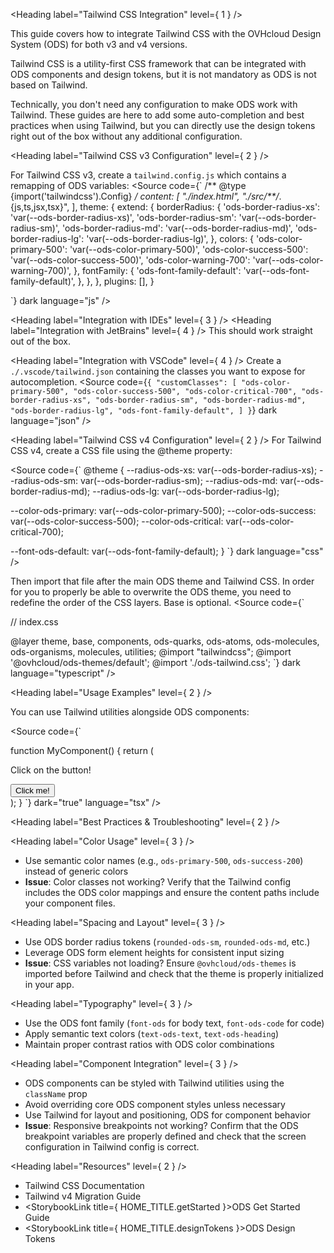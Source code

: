 
<Meta title="OVHcloud Design System/Design and Style/Tailwind CSS Integration" />

<Heading label="Tailwind CSS Integration" level={ 1 } />

This guide covers how to integrate Tailwind CSS with the OVHcloud Design System (ODS) for both v3 and v4 versions.

Tailwind CSS is a utility-first CSS framework that can be integrated with ODS components and design tokens, but it is not mandatory as ODS is not based on Tailwind.

<Message dismissible={false}>
  <MessageIcon name={ICON_NAME.circleInfo} />
  <MessageBody>
    Technically, you don't need any configuration to make ODS work with Tailwind.
    These guides are here to add some auto-completion and best practices when using Tailwind,
    but you can directly use the design tokens right out of the box without any additional configuration.
  </MessageBody>
</Message>

<Heading label="Tailwind CSS v3 Configuration" level={ 2 } />

For Tailwind CSS v3, create a `tailwind.config.js` which contains a remapping of ODS variables:
<Source code={`
/** @type {import('tailwindcss').Config} */
  content: [
    "./index.html",
    "./src/**/*.{js,ts,jsx,tsx}",
  ],
  theme: {
    extend: {
      borderRadius: {
        'ods-border-radius-xs': 'var(--ods-border-radius-xs)',
        'ods-border-radius-sm': 'var(--ods-border-radius-sm)',
        'ods-border-radius-md': 'var(--ods-border-radius-md)',
        'ods-border-radius-lg': 'var(--ods-border-radius-lg)',
      },
      colors: {
        'ods-color-primary-500': 'var(--ods-color-primary-500)',
        'ods-color-success-500': 'var(--ods-color-success-500)',
        'ods-color-warning-700': 'var(--ods-color-warning-700)',
      },
      fontFamily: {
        'ods-font-family-default': 'var(--ods-font-family-default)',
      },
    },
  },
  plugins: [],
}

`} dark language="js" />

<Heading label="Integration with IDEs" level={ 3 } />
<Heading label="Integration with JetBrains" level={ 4 } />
This should work straight out of the box.

<Heading label="Integration with VSCode" level={ 4 } />
Create a `./.vscode/tailwind.json` containing the classes you want to expose for autocompletion.
<Source code={`
{
    "customClasses": [
      "ods-color-primary-500",
      "ods-color-success-500",
      "ods-color-critical-700",
      "ods-border-radius-xs",
      "ods-border-radius-sm",
      "ods-border-radius-md",
      "ods-border-radius-lg",
      "ods-font-family-default",
    ]
  }
`} dark language="json" />

<Heading label="Tailwind CSS v4 Configuration" level={ 2 } />
For Tailwind CSS v4, create a CSS file using the <ExternalLink href="https://tailwindcss.com/docs/adding-custom-styles">@theme</ExternalLink> property:

<Source code={`
@theme {
  --radius-ods-xs: var(--ods-border-radius-xs);
  --radius-ods-sm: var(--ods-border-radius-sm);
  --radius-ods-md: var(--ods-border-radius-md);
  --radius-ods-lg: var(--ods-border-radius-lg);

  --color-ods-primary: var(--ods-color-primary-500);
  --color-ods-success: var(--ods-color-success-500);
  --color-ods-critical: var(--ods-color-critical-700);

  --font-ods-default: var(--ods-font-family-default);
}
`}
        dark
        language="css" />

Then import that file after the main ODS theme and Tailwind CSS.
In order for you to properly be able to overwrite the ODS theme, you need to redefine the order of the CSS layers.
Base is optional.
<Source code={`

// index.css

@layer theme, base, components, ods-quarks, ods-atoms, ods-molecules, ods-organisms, molecules, utilities;
@import "tailwindcss";
@import '@ovhcloud/ods-themes/default';
@import './ods-tailwind.css';
`}
        dark
        language="typescript" />

<Heading label="Usage Examples" level={ 2 } />

You can use Tailwind utilities alongside ODS components:

<Source code={`

function MyComponent() {
  return (
  <div>
      <p className="text-critical">Click on the button!</p>
      <Button className="bg-color-primary">Click me!</Button>
  </div>
  );
}
`}
        dark="true"
        language="tsx" />

<Heading label="Best Practices & Troubleshooting" level={ 2 } />

<Heading label="Color Usage" level={ 3 } />

- Use semantic color names (e.g., `ods-primary-500`, `ods-success-200`) instead of generic colors
- **Issue**: Color classes not working? Verify that the Tailwind config includes the ODS color mappings and ensure the content paths include your component files.

<Heading label="Spacing and Layout" level={ 3 } />

- Use ODS border radius tokens (`rounded-ods-sm`, `rounded-ods-md`, etc.)
- Leverage ODS form element heights for consistent input sizing
- **Issue**: CSS variables not loading? Ensure `@ovhcloud/ods-themes` is imported before Tailwind and check that the theme is properly initialized in your app.

<Heading label="Typography" level={ 3 } />

- Use the ODS font family (`font-ods` for body text, `font-ods-code` for code)
- Apply semantic text colors (`text-ods-text`, `text-ods-heading`)
- Maintain proper contrast ratios with ODS color combinations

<Heading label="Component Integration" level={ 3 } />

- ODS components can be styled with Tailwind utilities using the `className` prop
- Avoid overriding core ODS component styles unless necessary
- Use Tailwind for layout and positioning, ODS for component behavior
- **Issue**: Responsive breakpoints not working? Confirm that the ODS breakpoint variables are properly defined and check that the screen configuration in Tailwind config is correct.

<Heading label="Resources" level={ 2 } />

- <ExternalLink href="https://tailwindcss.com/docs">Tailwind CSS Documentation</ExternalLink>
- <ExternalLink href="https://tailwindcss.com/docs/upgrade-guide">Tailwind v4 Migration Guide</ExternalLink>
- <StorybookLink title={ HOME_TITLE.getStarted }>ODS Get Started Guide</StorybookLink>
- <StorybookLink title={ HOME_TITLE.designTokens }>ODS Design Tokens</StorybookLink>

